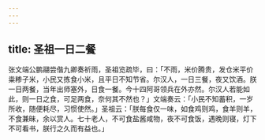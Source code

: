 ```yaml
---
---
---
```

title: 圣祖一日二餐
---



张文端公鹏翮尝偕九卿奏祈雨，圣祖览疏毕，曰：「不雨，米价腾贵，发仓米平价粜糁子米，小民又拣食小米，且平日不知节省。尔汉人，一日三餐，夜又饮酒。朕一日两餐，当年出师塞外，日食一餐。今十四阿哥领兵在外亦然。尔汉人若能如此，则一日之食，可足两食，奈何其不然也？」文端奏云：「小民不知蓄积，一岁所收，随便耗尽，习惯使然。」圣祖云：「朕每食仅一味，如食鸡则鸡，食羊则羊，不食兼昧，余以赏人。七十老人，不可食盐酱咸物，夜不可食饭，遇晚则寝，灯下不可看书，朕行之久而有益也。」